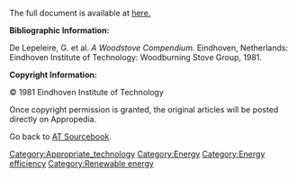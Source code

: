 The full document is available at [http://www.cd3wd.com/cd3wd_40/JF/425/20-462.pdf here.]


'''Bibliographic Information:''' 

De Lepeleire, G. et al. ''A Woodstove Compendium.'' Eindhoven, Netherlands: Eindhoven Institute of Technology: Woodburning Stove Group, 1981.
 

'''Copyright Information:''' 

© 1981 Eindhoven Institute of Technology


Once copyright permission is granted, the original articles will be posted directly on Appropedia. 
 

Go back to [[AT Sourcebook]].

[[Category:Appropriate_technology]]
[[Category:Energy]]
[[Category:Energy efficiency]]
[[Category:Renewable energy]]